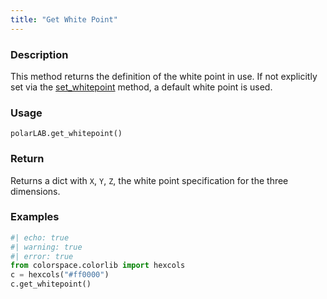 ```yaml
---
title: "Get White Point"
---
```


### Description

This method returns the definition of the white point in use. If not
explicitly set via the [set_whitepoint](colorspace.colorlib.polarLAB.set_whitepoint.qmd) method, a default white
point is used.

### Usage

<pre><code class='language-python'>polarLAB.get_whitepoint()</code></pre>

### Return

Returns a dict with `X`, `Y`, `Z`, the white point specification
for the three dimensions.

### Examples

```python
#| echo: true
#| warning: true
#| error: true
from colorspace.colorlib import hexcols
c = hexcols("#ff0000")
c.get_whitepoint()
```




